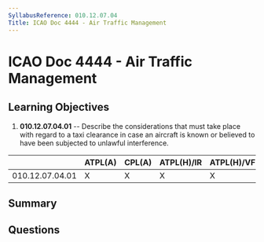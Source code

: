 ```yaml
---
SyllabusReference: 010.12.07.04
Title: ICAO Doc 4444 - Air Traffic Management
---
```


# ICAO Doc 4444 - Air Traffic Management

## Learning Objectives

1. **010.12.07.04.01** -- Describe the considerations that must take place with
   regard to a taxi clearance in case an aircraft is known or believed to have
   been subjected to unlawful interference.

|                 | ATPL(A) | CPL(A) | ATPL(H)/IR | ATPL(H)/VFR | CPL(H) | IR  | CBIR(A) |
| --------------- | ------- | ------ | ---------- | ----------- | ------ | --- | ------- |
| 010.12.07.04.01 | X       | X      | X          | X           | X      |     |         |

## Summary

## Questions
